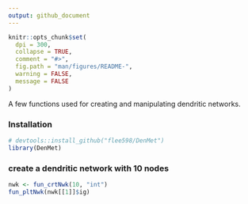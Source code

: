 ```yaml
---
output: github_document
---
```


<!-- README.md is generated from README.Rmd. Please edit that file -->

```r
knitr::opts_chunk$set(
  dpi = 300,
  collapse = TRUE,
  comment = "#>",
  fig.path = "man/figures/README-",
  warning = FALSE,
  message = FALSE 
)
```

<!-- badges: start -->
<!-- badges: end -->


A few functions used for creating and manipulating dendritic networks.

### Installation
```r
# devtools::install_github("flee598/DenMet")
library(DenMet)
```

### create a dendritic network with 10 nodes
```r
nwk <- fun_crtNwk(10, "int")
fun_pltNwk(nwk[[1]]$ig)
```


